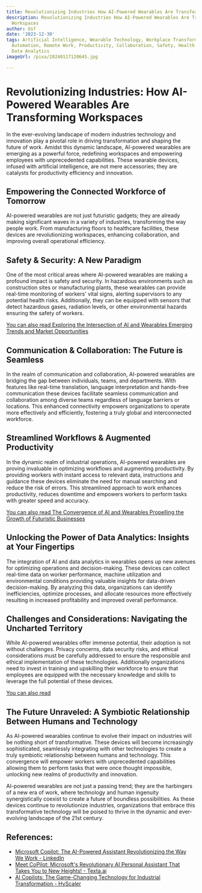```yaml
---
title: Revolutionizing Industries How AI-Powered Wearables Are Transforming Workspaces
description: Revolutionizing Industries How AI-Powered Wearables Are Transforming
  Workspaces
author: Usf
date: '2023-12-30'
tags: Artificial Intelligence, Wearable Technology, Workplace Transformation, Industrial
  Automation, Remote Work, Productivity, Collaboration, Safety, Health Monitoring,
  Data Analytics
imageUrl: /pixa/20240117120645.jpg

---
```

# Revolutionizing  Industries:  How AI-Powered Wearables Are Transforming Workspaces

In the ever-evolving landscape of modern industries technology and innovation play a pivotal  role in driving transformation and shaping the future of work. Amidst this dynamic landscape,  AI-powered wearables are emerging as a powerful force, redefining workspaces and  empowering employees  with  unprecedented capabilities. These wearable devices, infused with  artificial intelligence, are not mere accessories; they are catalysts for productivity efficiency and innovation.

## Empowering  the Connected Workforce of Tomorrow

AI-powered  wearables are not just futuristic gadgets; they are  already making significant waves in a variety  of industries, transforming the way people work. From manufacturing floors to healthcare facilities, these devices are  revolutionizing workspaces, enhancing collaboration, and  improving overall operational efficiency.

## Safety &  Security: A New Paradigm

One  of the most critical areas where AI-powered wearables are making a profound  impact is safety and security. In  hazardous environments such as construction sites or manufacturing plants, these wearables can provide real-time monitoring of workers' vital signs, alerting supervisors to any potential health risks. Additionally, they can be equipped with  sensors that detect hazardous gases, radiation levels,  or other environmental  hazards ensuring the safety of workers.

[You can also read Exploring the Intersection of AI and Wearables Emerging Trends and Market  Opportunities](Exploring%20the%20Intersection%20of%20AI%20and%20Wearables%20Emerging%20Trends%20and%20Market%20Opportunities)


## Communication & Collaboration: The Future is Seamless

In the realm of communication and collaboration,  AI-powered wearables are bridging the gap between  individuals, teams, and departments. With features like real-time translation, language interpretation and hands-free communication these devices facilitate seamless communication and collaboration among diverse  teams regardless of language barriers or locations. This enhanced connectivity  empowers organizations to operate more effectively and efficiently, fostering a truly global and  interconnected workforce.

## Streamlined  Workflows & Augmented Productivity

In  the dynamic realm of industrial operations, AI-powered wearables are proving invaluable in optimizing workflows and augmenting productivity. By providing  workers with  instant access to  relevant data, instructions and guidance  these devices eliminate the need for manual searching and reduce the risk of errors. This streamlined approach to work enhances productivity, reduces downtime and empowers workers  to  perform tasks with  greater speed and accuracy.

[You can also read The Convergence of AI and Wearables  Propelling the Growth of  Futuristic Businesses](The%20Convergence%20of%20AI%20and%20Wearables%20Propelling%20the%20Growth%20of%20Futuristic%20Businesses)


##  Unlocking the Power of Data  Analytics: Insights at Your Fingertips

The integration of AI and data analytics in wearables opens up  new avenues  for optimizing operations and decision-making. These devices can collect real-time data on  worker performance, machine utilization and environmental conditions providing valuable insights for data-driven decision-making. By  analyzing this data, organizations can identify inefficiencies, optimize processes, and allocate resources more effectively resulting in increased profitability and improved  overall performance.

## Challenges and Considerations: Navigating the Uncharted Territory

While AI-powered wearables offer immense potential, their adoption  is not without challenges. Privacy concerns, data security risks, and ethical considerations must  be carefully addressed to  ensure the responsible and ethical implementation of these technologies. Additionally organizations need  to  invest in training and upskilling their workforce to ensure that employees are equipped with the necessary knowledge and skills to leverage the full potential of these devices.

[You can also  read ]()


## The Future Unraveled: A Symbiotic Relationship Between  Humans and Technology

As AI-powered wearables continue  to evolve their impact on industries  will be nothing short  of transformative. These devices  will become increasingly sophisticated, seamlessly integrating with other technologies to create a truly symbiotic relationship between humans and technology. This convergence will empower workers with unprecedented capabilities allowing  them  to perform tasks that were once thought impossible, unlocking new realms of productivity and innovation.

AI-powered wearables are not just a passing  trend;  they are the harbingers of a new era of work, where technology and human ingenuity synergistically coexist to create a future of boundless possibilities. As these devices  continue to revolutionize industries, organizations that embrace this  transformative technology will be poised to thrive in the dynamic and ever-evolving landscape of the 21st century.

## References:
- [Microsoft Copilot: The AI-Powered Assistant Revolutionizing the Way We Work - LinkedIn](https://www.linkedin.com/pulse/microsoft-copilot-ai-powered-assistant-revolutionizing-way-we-lkvye)
- [Meet CoPilot: Microsoft's Revolutionary AI Personal Assistant That Takes You to New Heights! - Texta.ai](https://texta.ai/blog/ai-technology/meet-copilot-microsofts-revolutionary-ai-personal-assistant-that-takes-you-to-new-heights)
- [AI Copilots: The Game-Changing Technology for Industrial Transformation - HyScaler](https://hyscaler.com/insights/siemens-microsoft-launch-ai-copilots/)
